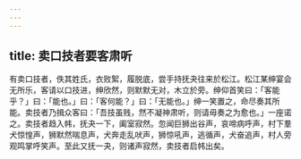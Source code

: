 ```yaml
---
---
---
```

title: 卖口技者要客肃听
---



有卖口技者，佚其姓氏，衣败絮，履脱底，尝手持抚夬往来於松江。松江某绅宴会无所乐，客请以口技进，绅欣然，则默默无对，木立於旁。绅仰首笑曰：「客能乎？」曰：「能也。」曰：「客何能？」曰：「无能也。」绅一笑置之，命尽奏其所能。卖技者乃揖众客曰：「吾技虽贱，然不凝神肃听，则请毋奏之为愈也。」一座诺之。卖技者趋入帏，抚夬一下，阖室寂然。忽闻巨狮出谷声，哀啼病呼声，村下羣犬惊惶声，狮默然喘息声，犬奔走乱吠声，狮惊吼声，逃循声，犬奋追声，村人旁观鸣掌呼笑声。至此又抚一夬，则诸声寂然，卖技者启帏出矣。